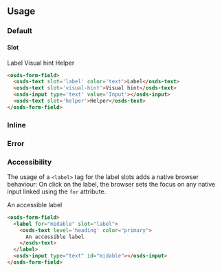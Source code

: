 
<GenericStyle />

## Usage

### Default
#### Slot
<Canvas withSource="none">
  <osds-form-field>
    <osds-text slot='label' color='text'>Label</osds-text>
    <osds-text slot='visual-hint'>Visual hint</osds-text>
    <osds-input type='text' value='Input'></osds-input>
    <osds-text slot='helper'>Helper</osds-text>
  </osds-form-field>
</Canvas >

```html
<osds-form-field>
  <osds-text slot='label' color='text'>Label</osds-text>
  <osds-text slot='visual-hint'>Visual hint</osds-text>
  <osds-input type='text' value='Input'></osds-input>
  <osds-text slot='helper'>Helper</osds-text>
</osds-form-field>
```

### Inline
<InlineProperty />

### Error
<ErrorProperty />

### Accessibility

The usage of a `<label>` tag for the label slots adds a native browser behaviour:
On click on the label, the browser sets the focus on any native input linked using the `for` attribute.

<Canvas withSource="none">
  <osds-form-field>
    <label for="midable" slot="label">
      <osds-text level='heading' color="primary">
        An accessible label
      </osds-text>
    </label>
    <osds-input type="text" id="midable"></osds-input>
  </osds-form-field>
</Canvas >

```html
<osds-form-field>
  <label for="midable" slot="label">
    <osds-text level='heading' color="primary">
      An accessible label
    </osds-text>
  </label>
  <osds-input type="text" id="midable"></osds-input>
</osds-form-field>
```
